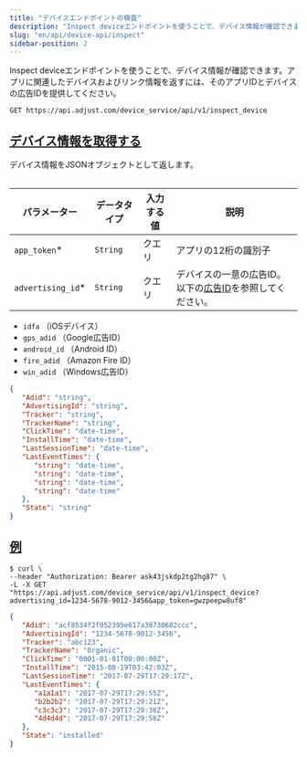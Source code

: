 ```yaml
---
title: "デバイスエンドポイントの検査"
description: "Inspect deviceエンドポイントを使うことで、デバイス情報が確認できます。アプリに関連したデバイスおよびリンク情報を返すには、そのアプリIDとデバイスの広告IDを提供してください。"
slug: "en/api/device-api/inspect"
sidebar-position: 2
---
```

Inspect deviceエンドポイントを使うことで、デバイス情報が確認できます。アプリに関連したデバイスおよびリンク情報を返すには、そのアプリIDとデバイスの広告IDを提供してください。
<codeblock title="エンドポイント" highlight="/inspect_device"> 

```http
GET https://api.adjust.com/device_service/api/v1/inspect_device
```

</CodeBlock> 

[デバイス情報を取得する](fetch-device-information)
---------------------------------------

デバイス情報をJSONオブジェクトとして返します。
<table> 

|       パラメーター        |  データタイプ  | 入力する値 |                         説明                         |
|---------------------|----------|-------|----------------------------------------------------|
| `app_token`\*      | `String` | クエリ   | アプリの12桁の識別子                                        |
| `advertising_id`\* | `String` | クエリ   | デバイスの一意の広告ID。以下の[広告ID](#advertising-ids)を参照してください。 |

</Table> <accordion title="広告ID"> 

* `idfa` （iOSデバイス）
* `gps_adid` （Google広告ID）
* `android_id` （Android ID）
* `fire_adid` （Amazon Fire ID）
* `win_adid` （Windows広告ID）

</Accordion> <codeblock title="レスポンスの形式"> 

```json
{
   "Adid": "string",
   "AdvertisingId": "string",
   "Tracker": "string",
   "TrackerName": "string",
   "ClickTime": "date-time",
   "InstallTime": "date-time",
   "LastSessionTime": "date-time",
   "LastEventTimes": {
      "string": "date-time",
      "string": "date-time",
      "string": "date-time",
      "string": "date-time"
   },
   "State": "string"
}
```

</CodeBlock> 

[例](example)
------------

<codeblock title="cURL" highlight="advertising_id=1234-5678-9012-3456, app_token=gwzpeepw8uf8"> 

```console
$ curl \
--header "Authorization: Bearer ask43jskdp2tg2hg87" \
-L -X GET "https://api.adjust.com/device_service/api/v1/inspect_device?advertising_id=1234-5678-9012-3456&app_token=gwzpeepw8uf8"
```

</CodeBlock> <codeblock title="成功レスポンス（Successful response）"> 

```json
{
   "Adid": "acf8534f2f052395e617a38730682ccc",
   "AdvertisingId": "1234-5678-9012-3456",
   "Tracker": "abc123",
   "TrackerName": "Organic",
   "ClickTime": "0001-01-01T00:00:00Z",
   "InstallTime": "2015-08-19T03:42:03Z",
   "LastSessionTime": "2017-07-29T17:29:17Z",
   "LastEventTimes": {
      "a1a1a1": "2017-07-29T17:29:55Z",
      "b2b2b2": "2017-07-29T17:29:21Z",
      "c3c3c3": "2017-07-29T17:29:38Z",
      "4d4d4d": "2017-07-29T17:29:58Z"
   },
   "State": "installed"
}
```

</CodeBlock>

